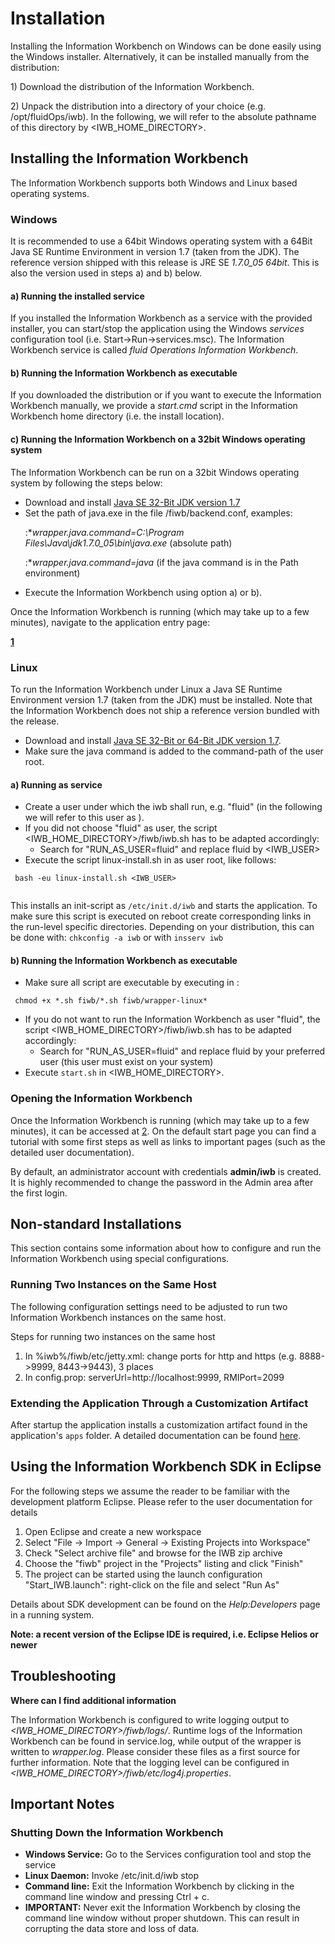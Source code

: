 = Installation =
				
Installing the Information Workbench on Windows can be done easily using the Windows installer. Alternatively, it can be installed manually from the distribution:

1) Download the distribution of the Information Workbench.

2) Unpack the distribution into a directory of your choice  (e.g. /opt/fluidOps/iwb). In the following, we will refer to the absolute pathname of this directory by &lt;IWB_HOME_DIRECTORY&gt;.

== Installing the Information Workbench ==

The Information Workbench supports both Windows and Linux based operating systems.

=== Windows===

It is recommended to use a 64bit Windows operating system with a 64Bit Java SE Runtime Environment in version 1.7 (taken from the JDK). The reference version shipped with this release is JRE SE ''1.7.0_05 64bit''. This is also the version used in steps a) and b) below.</p>


==== a) Running the installed service ====


If you installed the Information Workbench as a service with the provided installer, you can start/stop the application using the Windows ''services'' configuration tool (i.e. Start->Run->services.msc). The Information Workbench service is called ''fluid Operations Information Workbench''.</p>

	
==== b) Running the Information Workbench as executable ====
	
If you downloaded the distribution or if you want to execute the Information Workbench manually, we provide a ''start.cmd'' script in the Information Workbench home directory (i.e. the install location).

==== c) Running the Information Workbench on a 32bit Windows operating system ====
		
The Information Workbench can be run on a 32bit Windows operating system by following the steps below:

		
* Download and install [http://www.oracle.com/technetwork/java/javase/downloads/index.html Java SE 32-Bit JDK version 1.7]
* Set the path of java.exe in the file <IWB_HOME_DIRECTORY>/fiwb/backend.conf, examples:
*:*''wrapper.java.command=C:\Program Files\Java\jdk1.7.0_05\bin\java.exe'' (absolute path)
*:*''wrapper.java.command=java'' (if the java command is in the Path environment)
* Execute the Information Workbench using option a) or b).

Once the Information Workbench is running (which may take up to a few minutes), navigate to the application entry page:

'''[http://localhost:8888]'''

=== Linux===

To run the Information Workbench under Linux a Java SE Runtime Environment version 1.7 (taken from the JDK) must be installed. Note that the Information Workbench does not ship a reference version bundled with the release.

* Download and install [http://www.oracle.com/technetwork/java/javase/downloads/index.html Java SE 32-Bit or 64-Bit JDK version 1.7].
* Make sure the java command is added to the command-path of the user root.


====a) Running as service====

* Create a user under which the iwb shall run, e.g. "fluid" (in the following we will refer to this user as <IWB_USER>).
* If you did not choose "fluid" as user, the script &lt;IWB_HOME_DIRECTORY&gt;/fiwb/iwb.sh has to be adapted accordingly:
** Search for "RUN_AS_USER=fluid" and replace fluid by &lt;IWB_USER&gt;
* Execute the script linux-install.sh in <IWB_HOME_DIRECTORY> as user root, like follows: 
  bash -eu linux-install.sh &lt;IWB_USER&gt;
		

This installs an init-script as <code>/etc/init.d/iwb</code> and starts the application. To make sure this script is executed on reboot create corresponding links in the run-level specific directories.  Depending on your distribution, this can be done with: 
<code>chkconfig -a iwb</code> or with <code>insserv iwb</code>

====b) Running the Information Workbench as executable====

* Make sure all script are executable by executing in <IWB_HOME_DIRECTORY>:
			
  chmod +x *.sh fiwb/*.sh fiwb/wrapper-linux*
* If you do not want to run the Information Workbench as user "fluid", the script &lt;IWB_HOME_DIRECTORY&gt;/fiwb/iwb.sh has to be adapted accordingly:
** Search for "RUN_AS_USER=fluid" and replace fluid by your preferred user (this user must exist on your system)
* Execute <code>start.sh</code> in &lt;IWB_HOME_DIRECTORY&gt;.
		

=== Opening the Information Workbench===

Once the Information Workbench is running (which may take up to a few minutes), it can be accessed at [http://localhost:8888]. On the default start page you can find a tutorial with some first steps as well as links to important pages (such as the detailed user documentation).

By default, an administrator account with credentials '''admin/iwb''' is created. It is highly recommended to change the password in the Admin area after the first login.
		
== Non-standard Installations ==

This section contains some information about how to configure and run the Information Workbench using special configurations.

=== Running Two Instances on the Same Host ===

The following configuration settings need to be adjusted to run two Information Workbench instances on the same host.

Steps for running two instances on the same host

# In %iwb%/fiwb/etc/jetty.xml: change ports for http and https (e.g. 8888->9999, 8443->9443), 3 places
# In config.prop: serverUrl=<nowiki>http://localhost:9999</nowiki>, RMIPort=2099

=== Extending the Application Through a Customization Artifact ===

After startup the application installs a customization artifact found in the application's <code>apps</code> folder. A detailed documentation can be found [[Help:Extensions|here]].


== Using the Information Workbench SDK in Eclipse ==

For the following steps we assume the reader to be familiar with the development platform Eclipse. Please refer to the user documentation for details

# Open Eclipse and create a new workspace
# Select "File -> Import -> General -> Existing Projects into Workspace"
# Check "Select archive file" and browse for the IWB zip archive
# Choose the "fiwb" project in the "Projects" listing and click "Finish"
# The project can be started using the launch configuration "Start_IWB.launch": right-click on the file and select "Run As"
    
Details about SDK development can be found on the ''Help:Developers'' page in a running system.
    	
'''Note: a recent version of the Eclipse IDE is required, i.e. Eclipse Helios or newer'''

== Troubleshooting ==
				
'''Where can I find additional information''' 
		
The Information Workbench is configured to write logging output to ''&lt;IWB_HOME_DIRECTORY&gt;/fiwb/logs/''. Runtime logs of the Information Workbench can be found in service.log, while output of the wrapper is written to ''wrapper.log''. Please consider these files as a first source for further information. Note that the logging level can be configured in ''&lt;IWB_HOME_DIRECTORY&gt;/fiwb/etc/log4j.properties''.</p>

==Important Notes==
=== Shutting Down the Information Workbench ===

* '''Windows Service:''' Go to the Services configuration tool and stop the service
* '''Linux Daemon:''' Invoke /etc/init.d/iwb stop
* '''Command line:''' Exit the Information Workbench by clicking in the command line window and pressing Ctrl + c.
* '''IMPORTANT:''' Never exit the Information Workbench by closing the command line window without proper shutdown. This can result in corrupting the data store and loss of data.